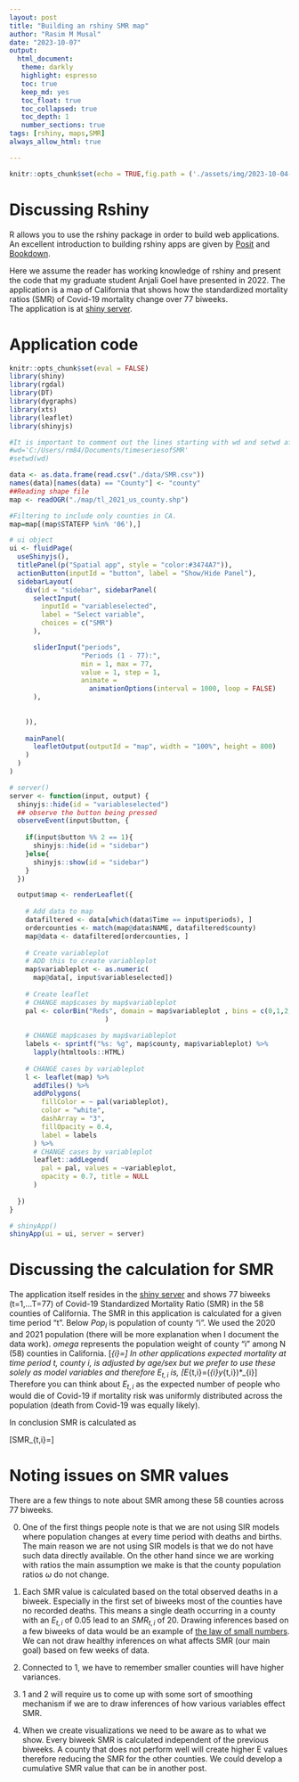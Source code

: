 ```yaml
---
layout: post
title: "Building an rshiny SMR map"
author: "Rasim M Musal"
date: "2023-10-07"
output:
  html_document:
   theme: darkly
   highlight: espresso
   toc: true
   keep_md: yes
   toc_float: true
   toc_collapsed: true
   toc_depth: 1
   number_sections: true
tags: [rshiny, maps,SMR]
always_allow_html: true

---
```


```r
knitr::opts_chunk$set(echo = TRUE,fig.path = ('./assets/img/2023-10-04-Intro_to_Spatial_Tools_and_Files'))
```

# Discussing Rshiny

R allows you to use the rshiny package in order to build web applications. An excellent introduction to building rshiny apps are given by [Posit](https://shiny.posit.co/r/articles/start/build/) and [Bookdown](https://bookdown.org/hadrien/how_to_build_a_shiny_app_from_scratch/).

Here we assume the reader has working knowledge of rshiny and present the code that my graduate student Anjali Goel have presented in 2022. The application is a map of California  that shows how the standardized mortality ratios (SMR) of Covid-19 mortality change over 77 biweeks.  
The application is at [shiny server](https://mmusal.shinyapps.io/timeseriesofSMR/).  

# Application code 

```r
knitr::opts_chunk$set(eval = FALSE)
library(shiny)
library(rgdal)
library(DT)
library(dygraphs)
library(xts)
library(leaflet)
library(shinyjs)

#It is important to comment out the lines starting with wd and setwd after running otherwise the app will not deploy.
#wd='C:/Users/rm84/Documents/timeseriesofSMR'
#setwd(wd)

data <- as.data.frame(read.csv("./data/SMR.csv"))
names(data)[names(data) == "County"] <- "county"
##Reading shape file
map <- readOGR("./map/tl_2021_us_county.shp")

#Filtering to include only counties in CA.
map=map[(map$STATEFP %in% '06'),]

# ui object
ui <- fluidPage(
  useShinyjs(),
  titlePanel(p("Spatial app", style = "color:#3474A7")),
  actionButton(inputId = "button", label = "Show/Hide Panel"),
  sidebarLayout(
    div(id = "sidebar", sidebarPanel(
      selectInput(
        inputId = "variableselected",
        label = "Select variable",
        choices = c("SMR")
      ),

      sliderInput("periods", 
                  "Periods (1 - 77):",
                  min = 1, max = 77,
                  value = 1, step = 1,
                  animate =
                    animationOptions(interval = 1000, loop = FALSE)
      ),
      
      
    )),
    
    mainPanel(
      leafletOutput(outputId = "map", width = "100%", height = 800)
    )
  )
)

# server()
server <- function(input, output) {
  shinyjs::hide(id = "variableselected")
  ## observe the button being pressed
  observeEvent(input$button, {
   
    if(input$button %% 2 == 1){
      shinyjs::hide(id = "sidebar")
    }else{
      shinyjs::show(id = "sidebar")
    }
  })

  output$map <- renderLeaflet({
    
    # Add data to map
    datafiltered <- data[which(data$Time == input$periods), ]
    ordercounties <- match(map@data$NAME, datafiltered$county)
    map@data <- datafiltered[ordercounties, ]
    
    # Create variableplot
    # ADD this to create variableplot
    map$variableplot <- as.numeric(
      map@data[, input$variableselected])
    
    # Create leaflet
    # CHANGE map$cases by map$variableplot
    pal <- colorBin("Reds", domain = map$variableplot , bins = c(0,1,2,3,4,5,6,7,51)
                        )
    
    # CHANGE map$cases by map$variableplot
    labels <- sprintf("%s: %g", map$county, map$variableplot) %>%
      lapply(htmltools::HTML)
    
    # CHANGE cases by variableplot
    l <- leaflet(map) %>%
      addTiles() %>%
      addPolygons(
        fillColor = ~ pal(variableplot),
        color = "white",
        dashArray = "3",
        fillOpacity = 0.4,
        label = labels
      ) %>%
      # CHANGE cases by variableplot
      leaflet::addLegend(
        pal = pal, values = ~variableplot,
        opacity = 0.7, title = NULL
      )
    
  })
}

# shinyApp()
shinyApp(ui = ui, server = server)
```

# Discussing the calculation for SMR

The application itself resides in the [shiny server](https://mmusal.shinyapps.io/timeseriesofSMR/)
and shows 77 biweeks (t=1,...T=77) of Covid-19 Standardized Mortality Ratio (SMR) in the 58 counties of California. The SMR in this application is calculated for a given time period "t".
Below $Pop_{i}$ is population of county "i". We used the 2020 and 2021 population (there will be more explanation when I document the data work).
$omega$ represents the population weight of county "i" among N (58) counties in California.
\[\omega_{i}=\frac{Pop_{i}}{\sum_{i}^{N}Pop_{i}}\]
In other applications expected mortality at time period $t$, county $i$, is adjusted by age/sex but we prefer to use these solely as model variables and therefore $E_{t,i}$ is, 
\[E_{t,i}=(\sum_{i}y_{t,i})*\omega_{i}\]
Therefore you can think about $E_{t,i}$ as the expected number of people who would die of Covid-19 if mortality risk was uniformly distributed across the population (death from Covid-19 was equally likely).

In conclusion SMR is calculated as

\[SMR_{t,i}=\frac{y_{t,i}}{E_{t,i}}\]

# Noting issues on SMR values

There are a few things to note about SMR among these 58 counties across 77 biweeks. 

0. One of the first things people note is that we are not using SIR models where population changes at every time period with deaths and births. The main reason we are not using SIR models is that we do not have such data directly available. On the other hand since we are working with ratios the main assumption we make is that the county population ratios $\omega$ do not change.     

1. Each SMR value is calculated based on the total observed deaths in a biweek. Especially in the first set of biweeks most of the counties have no recorded deaths. This means a single death occurring in a  county with an $E_{t,i}$  of 0.05 lead to an $SMR_{t,i}$  of 20. Drawing inferences based on a few biweeks of data would be an example of [the law of small numbers](https://en.wikipedia.org/wiki/Law_of_small_numbers). We can not draw healthy inferences on what affects SMR (our main goal) based on few weeks of data. 

2. Connected to 1, we have to remember smaller counties will have higher variances. 

3. 1 and 2 will require us to come up with some sort of smoothing mechanism if we are to draw inferences of how various variables effect SMR.   

4. When we create visualizations we need to be aware as to what we show. Every biweek SMR is calculated independent of the previous biweeks. A county that does not perform well will create higher E values therefore reducing the SMR for the other counties. We could develop a cumulative SMR value that can be in another post. 








